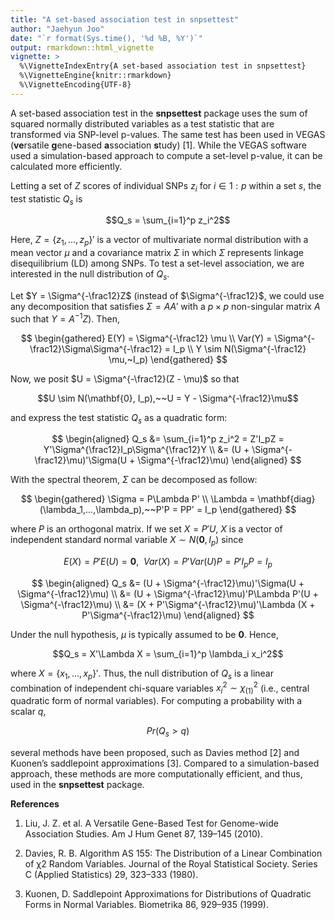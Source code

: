 ```yaml
---
title: "A set-based association test in snpsettest"
author: "Jaehyun Joo"
date: "`r format(Sys.time(), '%d %B, %Y')`"
output: rmarkdown::html_vignette
vignette: >
  %\VignetteIndexEntry{A set-based association test in snpsettest}
  %\VignetteEngine{knitr::rmarkdown}
  %\VignetteEncoding{UTF-8}
---
```


A set-based association test in the **snpsettest** package uses the sum of
squared normally distributed variables as a test statistic that are transformed
via SNP-level p-values. The same test has been used in VEGAS (**ve**rsatile
**g**ene-based **a**ssociation **s**tudy) [1]. While the VEGAS software used a
simulation-based approach to compute a set-level p-value, it can be calculated
more efficiently.

Letting a set of $Z$ scores of individual SNPs $z_i$ for $i \in 1:p$ within a
set $s$, the test statistic $Q_s$ is

$$Q_s = \sum_{i=1}^p z_i^2$$

Here, $Z = \{z_1,...,z_p\}'$ is a vector of multivariate normal distribution
with a mean vector $\mu$ and a covariance matrix $\Sigma$ in which $\Sigma$
represents linkage disequilibrium (LD) among SNPs. To test a set-level
association, we are interested in the null distribution of $Q_s$.

Let $Y = \Sigma^{-\frac12}Z$ (instead of $\Sigma^{-\frac12}$, we could use any
decomposition that satisfies $\Sigma = AA'$ with a $p \times p$ non-singular
matrix $A$ such that $Y = A^{-1}Z$). Then,

$$
\begin{gathered}
E(Y) = \Sigma^{-\frac12} \mu \\
Var(Y) = \Sigma^{-\frac12}\Sigma\Sigma^{-\frac12} = I_p \\
Y \sim N(\Sigma^{-\frac12} \mu,~I_p)
\end{gathered}
$$

Now, we posit $U = \Sigma^{-\frac12}(Z - \mu)$ so that

$$U \sim N(\mathbf{0}, I_p),~~U = Y - \Sigma^{-\frac12}\mu$$

and express the test statistic $Q_s$ as a quadratic form:

$$
\begin{aligned}
  Q_s &= \sum_{i=1}^p z_i^2 = Z'I_pZ = Y'\Sigma^{\frac12}I_p\Sigma^{\frac12}Y \\
      &= (U + \Sigma^{-\frac12}\mu)'\Sigma(U + \Sigma^{-\frac12}\mu)
\end{aligned}
$$

With the spectral theorem, $\Sigma$ can be decomposed as follow:

$$
\begin{gathered}
\Sigma = P\Lambda P' \\ \Lambda = \mathbf{diag}(\lambda_1,...,\lambda_p),~~P'P
= PP' = I_p
\end{gathered}
$$

where $P$ is an orthogonal matrix. If we set $X = P'U$, $X$ is a vector of
independent standard normal variable $X \sim N(\mathbf{0}, I_p)$ since

$$E(X) = P'E(U) = \mathbf{0},~~Var(X) = P'Var(U)P = P'I_pP = I_p$$

$$
\begin{aligned}
  Q_s &= (U + \Sigma^{-\frac12}\mu)'\Sigma(U + \Sigma^{-\frac12}\mu) \\
  &= (U + \Sigma^{-\frac12}\mu)'P\Lambda P'(U + \Sigma^{-\frac12}\mu) \\
  &= (X + P'\Sigma^{-\frac12}\mu)'\Lambda (X + P'\Sigma^{-\frac12}\mu)
\end{aligned}
$$

Under the null hypothesis, $\mu$ is typically assumed to be $\mathbf{0}$. Hence,

$$Q_s = X'\Lambda X = \sum_{i=1}^p \lambda_i x_i^2$$

where $X = \{x_1,...,x_p\}'$. Thus, the null distribution of $Q_s$ is a linear
combination of independent chi-square variables $x_i^2 \sim \chi_{(1)}^2$ (i.e.,
central quadratic form of normal variables). For computing a probability with a
scalar $q$,

$$Pr(Q_s > q)$$

several methods have been proposed, such as Davies method [2] and Kuonen's
saddlepoint approximations [3]. Compared to a simulation-based approach, these
methods are more computationally efficient, and thus, used in the **snpsettest**
package.

**References**

1. Liu, J. Z. et al. A Versatile Gene-Based Test for Genome-wide Association
Studies. Am J Hum Genet 87, 139–145 (2010).

2. Davies, R. B. Algorithm AS 155: The Distribution of a Linear Combination of χ2
Random Variables. Journal of the Royal Statistical Society. Series C (Applied
Statistics) 29, 323–333 (1980).

3. Kuonen, D. Saddlepoint Approximations for Distributions of Quadratic Forms in
Normal Variables. Biometrika 86, 929–935 (1999).
